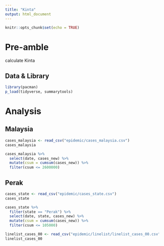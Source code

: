 ```yaml
---
title: "Kinta"
output: html_document
---
```


```r
knitr::opts_chunk$set(echo = TRUE)
```

# Pre-amble

calculate Kinta

## Data & Library

```r
library(pacman)
p_load(tidyverse, summarytools)
```

# Analysis

## Malaysia

```r
cases_malaysia <- read_csv("epidemic/cases_malaysia.csv")
cases_malaysia
```

```r
cases_malaysia %>% 
  select(date, cases_new) %>% 
  mutate(csum = cumsum(cases_new)) %>% 
  filter(csum <= 2600000)
```



## Perak


```r
cases_state <- read_csv("epidemic/cases_state.csv")
cases_state
```


```r
cases_state %>% 
  filter(state == "Perak") %>% 
  select(date, state, cases_new) %>% 
  mutate(csum = cumsum(cases_new)) %>%
  filter(csum <= 105000)
```


```r
linelist_cases_00 <- read_csv("epidemic/linelist/linelist_cases_00.csv")
linelist_cases_00
```

